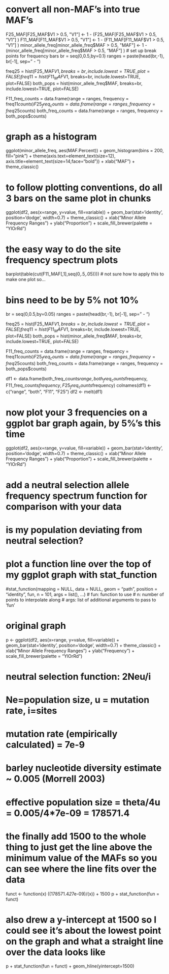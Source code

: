 # convert all non-MAF's into true MAF's
F25_MAF[F25_MAF$V1 > 0.5, "V1"] <- 1 - (F25_MAF[F25_MAF$V1 > 0.5, "V1"] )
F11_MAF[F11_MAF$V1 > 0.5, "V1"] <- 1 - (F11_MAF[F11_MAF$V1 > 0.5, "V1"] )
minor_allele_freq[minor_allele_freq$MAF > 0.5, "MAF"] <- 1 - (minor_allele_freq[minor_allele_freq$MAF > 0.5, "MAF"] )
# set up break points for frequency bars
br = seq(0,0.5,by=0.1)
ranges = paste(head(br,-1), br[-1], sep=" - ")

freq25 = hist(F25_MAF$V1, breaks=br, include.lowest=TRUE, plot=FALSE)
freq11 = hist(F11_MAF$V1, breaks=br, include.lowest=TRUE, plot=FALSE)
both_pops = hist(minor_allele_freq$MAF, breaks=br, include.lowest=TRUE, plot=FALSE)

F11_freq_counts = data.frame(range = ranges, frequency = freq11$counts)
F25_freq_counts = data.frame(range = ranges, frequency = freq25$counts)
both_freq_counts = data.frame(range = ranges, frequency = both_pops$counts)

# graph as a histogram
ggplot(minor_allele_freq, aes(MAF.Percent)) + geom_histogram(bins = 200, fill="pink") + theme(axis.text=element_text(size=12), axis.title=element_text(size=14,face="bold")) + xlab("MAF") + theme_classic()

# to follow plotting conventions, do all 3 bars on the same plot in chunks
ggplot(df2, aes(x=range, y=value, fill=variable)) + geom_bar(stat='identity', position='dodge', width=0.7) + theme_classic() + xlab("Minor Allele Frequency Ranges") + ylab("Proportion") + scale_fill_brewer(palette = "YlOrRd")

# the easy way to do the site frequency spectrum plots
barplot(table(cut(F11_MAF[,1],seq(0,.5,.05))))
# not sure how to apply this to make one plot so...


# bins need to be by 5% not 10%
br = seq(0,0.5,by=0.05)
ranges = paste(head(br,-1), br[-1], sep=" - ")

freq25 = hist(F25_MAF$V1, breaks=br, include.lowest=TRUE, plot=FALSE)
freq11 = hist(F11_MAF$V1, breaks=br, include.lowest=TRUE, plot=FALSE)
both_pops = hist(minor_allele_freq$MAF, breaks=br, include.lowest=TRUE, plot=FALSE)

F11_freq_counts = data.frame(range = ranges, frequency = freq11$counts)
F25_freq_counts = data.frame(range = ranges, frequency = freq25$counts)
both_freq_counts = data.frame(range = ranges, frequency = both_pops$counts)

df1 <- data.frame(both_freq_counts$range, both_freq_counts$frequency, F11_freq_counts$frequency, F25_freq_counts$frequency)
colnames(df1) <- c("range", "both", "F11", "F25")
df2 <- melt(df1)

# now plot your 3 frequencies on a ggplot bar graph again, by 5%'s this time
ggplot(df2, aes(x=range, y=value, fill=variable)) + geom_bar(stat='identity', position='dodge', width=0.7) + theme_classic() + xlab("Minor Allele Frequency Ranges") + ylab("Proportion") + scale_fill_brewer(palette = "YlOrRd")


# add a neutral selection allele frequency spectrum function for comparison with your data
# is my population deviating from neutral selection?

# plot a function line over the top of my ggplot graph with stat_function
#stat_function(mapping = NULL, data = NULL, geom = "path", position = "identity", fun, n = 101, args = list(), ...)
# fun: function to use
# n: number of points to interpolate along
# args: list of additional arguments to pass to ‘fun’

# original graph
p <- ggplot(df2, aes(x=range, y=value, fill=variable)) + geom_bar(stat='identity', position='dodge', width=0.7) + theme_classic() + xlab("Minor Allele Frequency Ranges") + ylab("Frequency") + scale_fill_brewer(palette = "YlOrRd")

# neutral selection function: 2Neu/i
# Ne=population size, u = mutation rate, i=sites
# mutation rate (empirically calculated) = 7e-9
# barley nucleotide diversity estimate ~ 0.005 (Morrell 2003)
# effective population size = theta/4u = 0.005/4*7e-09 = 178571.4

# the finally add 1500 to the whole thing to just get the line above the minimum value of the MAFs so you can see where the line fits over the data
funct <- function(x) ((178571.4*2*7e-09)/(x)) + 1500
p + stat_function(fun = funct)

# also drew a y-intercept at 1500 so I could see it's about the lowest point on the graph and what a straight line over the data looks like
p + stat_function(fun = funct) + geom_hline(yintercept=1500)
